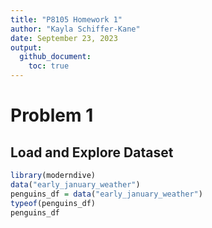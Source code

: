 ```yaml
---
title: "P8105 Homework 1"
author: "Kayla Schiffer-Kane"
date: September 23, 2023
output: 
  github_document:
    toc: true
---
```


# Problem 1

## Load and Explore Dataset

```r
library(moderndive)
data("early_january_weather")
penguins_df = data("early_january_weather")
typeof(penguins_df)
penguins_df
```



